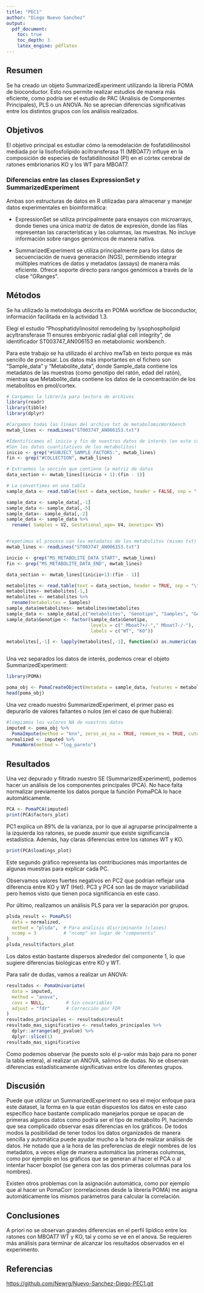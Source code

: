 ---
title: "PEC1"
author: "Diego Nuevo Sanchez"
output:
  pdf_document:
    toc: true
    toc_depth: 3
    latex_engine: pdflatex
---

## Resumen

Se ha creado un objeto SummarizedExperiment utilizando la librería POMA de bioconductor. Esto nos permite realizar estudios de manera más eficiente, como podría ser el estudio de PAC (Análisis de Componentes Principales), PLS o un ANOVA. No se aprecian diferencias significativas entre los distintos grupos con los análisis realizados.

## Objetivos

El objetivo principal es estudiar cómo la remodelación de fosfatidilinositol mediada por la lisofosfolípido aciltransferasa 11 (MBOAT7) influye en la composición de especies de fosfatidilinositol (PI) en el córtex cerebral de ratones embrionarios KO y los WT para MBOAT7.

### Diferencias entre las clases ExpressionSet y SummarizedExperiment

Ambas son estructuras de datos en R utilizadas para almacenar y manejar datos experimentales en bioinformática:

-   ExpressionSet se utiliza principalmente para ensayos con microarrays, donde tienes una única matriz de datos de expresión, donde las filas representan las características y las columnas, las muestras. No incluye información sobre rangos genómicos de manera nativa.

-   SummarizedExperiment se utiliza principalmente para los datos de secuenciación de nueva generación (NGS), permitiendo integrar múltiples matrices de datos y metadatos (assays) de manera más eficiente. Ofrece soporte directo para rangos genómicos a través de la clase "GRanges".

## Métodos

Se ha utilizado la metodología descrita en POMA workflow de bioconductor, información facilitada en la actividad 1.3.

Elegí el estudio "Phosphatidylinositol remodeling by lysophospholipid acyltransferase 11 ensures embryonic radial glial cell integrity", de identificador ST003747_AN006153 en metabolomic workbench.

Para este trabajo se ha utilizado el archivo mwTab en texto porque es más sencillo de procesar. Los datos más importantes en el fichero son "Sample_data" y "Metabolite_data", donde Sample_data contiene los metadatos de las muestras (como genotipo del ratón, edad del ratón), mientras que Metabolite_data contiene los datos de la concentración de los metabolitos en pmol/cortex.

```{r 1}
# Cargamos la librería para lectura de archivos
library(readr)
library(tibble)
library(dplyr)

#Cargamos todas las líneas del archivo txt de metabolomicWorkbench
mwtab_lines <- readLines("ST003747_AN006153.txt")

#Identificamos el inicio y fin de nuestros datos de interés (en este caso
#Son los datos cuantitativos de los metabolitos)
inicio <- grep("#SUBJECT_SAMPLE_FACTORS:", mwtab_lines)
fin <- grep("#COLLECTION", mwtab_lines)

# Extraemos la sección que contiene la matriz de datos
data_section <- mwtab_lines[(inicio + 1):(fin - 1)]

# La convertimos en una tabla
sample_data <- read.table(text = data_section, header = FALSE, sep = "|", stringsAsFactors = FALSE, dec=",")

sample_data <- sample_data[,-1]
sample_data <- sample_data[,-5]
sample_data<- sample_data[,-2]
sample_data <- sample_data %>% 
  rename( Samples = V2, Gestational_age= V4, Genotipe= V5)



```

```{r 2, warning=FALSE}
#repetimos el proceso con los metadatos de los metabolitos (mismo txt)
mwtab_lines <- readLines("ST003747_AN006153.txt")

inicio <- grep("MS_METABOLITE_DATA_START", mwtab_lines)
fin <- grep("MS_METABOLITE_DATA_END", mwtab_lines)

data_section <- mwtab_lines[(inicio+1):(fin - 1)]

metabolites <- read.table(text = data_section, header = TRUE, sep = "\t", stringsAsFactors = FALSE, dec=".")
metabolites<- metabolites[-1,]
metabolites <- metabolites %>% 
  rename(metabolites = Samples)
sample_data$metabolites<- metabolites$metabolites
sample_data <- sample_data[,c("metabolites", "Genotipe", "Samples", "Gestational_age")]
sample_data$Genotipe <- factor(sample_data$Genotipe,
                               levels = c(" Mboat7+/-"," Mboat7-/-"),
                               labels = c("WT", "KO"))

metabolites[,-1] <- lapply(metabolites[,-1], function(x) as.numeric(as.character(x)))



```

Una vez separados los datos de interés, podemos crear el objeto SummarizedExperiment:

```{r 3, warning=FALSE}
library(POMA)

poma_obj <- PomaCreateObject(metadata = sample_data, features = metabolites)
head(poma_obj)
```

Una vez creado nuestro SummarizedExperiment, el primer paso es depurarlo de valores faltantes o nulos (en el caso de que hubiera):

```{r 4}
#limpiamos los valores NA de nuestros datos
imputed <- poma_obj %>% 
  PomaImpute(method = "knn", zeros_as_na = TRUE, remove_na = TRUE, cutoff = 20)
normalized <- imputed %>% 
  PomaNorm(method = "log_pareto")

```

## Resultados

Una vez depurado y filtrado nuestro SE (SummarizedExperiment), podemos hacer un análisis de los componentes principales (PCA). No hace falta normalizar previamente los datos porque la función PomaPCA lo hace automáticamente.

```{r, warning=FALSE}
PCA <- PomaPCA(imputed)
print(PCA$factors_plot)
```

PC1 explica un 89% de la varianza, por lo que al agruparse principalmente a la izquierda los ratones, se puede asumir que existe significancia estadística. Además, hay claras diferencias entre los ratones WT y KO.

```{r}
print(PCA$loadings_plot)
```

Este segundo gráfico representa las contribuciones más importantes de algunas muestras para explicar cada PC.

Observamos valores fuertes negativos en PC2 que podrían reflejar una diferencia entre KO y WT (Het). PC3 y PC4 son las de mayor variabilidad pero hemos visto que tienen poca significancia en este caso.

Por último, realizamos un análisis PLS para ver la separación por grupos.

```{r}
plsda_result <- PomaPLS(
  data = normalized,
  method = "plsda",  # Para análisis discriminante (clases)
  ncomp = 3          # "ncomp" en lugar de "components"
)
plsda_result$factors_plot
```

Los datos están bastante dispersos alrededor del componente 1, lo que sugiere diferencias biológicas entre KO y WT.

Para salir de dudas, vamos a realizar un ANOVA:

```{r}
resultados <- PomaUnivariate(
  data = imputed,
  method = "anova",
  covs = NULL,        # Sin covariables
  adjust = "fdr"      # Corrección por FDR
)
resultados_principales <- resultados$result
resultado_mas_significativo <- resultados_principales %>%
  dplyr::arrange(adj_pvalue) %>%
  dplyr::slice(1)
resultado_mas_significativo
```

Como podemos observar (he puesto solo el p-valor más bajo para no poner la tabla entera), al realizar un ANOVA, salimos de dudas. No se observan diferencias estadísticamente significativas entre los diferentes grupos.

## Discusión

Puede que utilizar un SummarizedExperiment no sea el mejor enfoque para este dataset, la forma en la que están dispuestos los datos en este caso específico hace bastante complicado manejarlos porque se opacan de primeras algunos datos como podría ser el tipo de metabolito PI, haciendo que sea complicado observar esas diferencias en los gráficos. De todos modos la posibilidad de tener todos los datos organizados de manera sencilla y automática puede ayudar mucho a la hora de realizar análisis de datos. He notado que a la hora de las preferencias de elegir nombres de los metadatos, a veces elige de manera automática las primeras columnas, como por ejemplo en los gráficos que se generan al hacer el PCA o al intentar hacer boxplot (se genera con las dos primeras columnas para los nombres).

Existen otros problemas con la asignación automática, como por ejemplo que al hacer un PomaCorr (correlaciones desde la librería POMA) me asigna automáticamente los mismos parámetros para calcular la correlación.

## Conclusiones

A priori no se observan grandes diferencias en el perfil lipídico entre los ratones con MBOAT7 WT y KO, tal y como se ve en el anova. Se requieren más análisis para terminar de alcanzar los resultados observados en el experimento.

## Referencias

<https://github.com/Newrg/Nuevo-Sanchez-Diego-PEC1.git>
